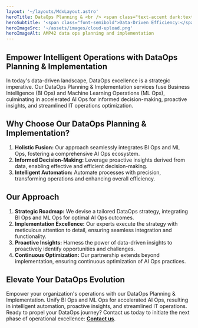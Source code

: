 ```yaml
---
layout: '~/layouts/MdxLayout.astro'
heroTitle: DataOps Planning & <br /> <span class="text-accent dark:text-white highlight">Implementation</span>
heroSubtitle: '<span class="font-semibold">Data-Driven Efficiency:</span> Our DataOps Planning & Implementation integrates BI Ops and ML Ops, accelerating AI Ops for proactive insights, informed decisions, and streamlined IT operations. Experience operational excellence through our tailored approach.'
heroImageSrc: '~/assets/images/cloud-upload.png'
heroImageAlt: AMP42 data ops planning and implementation
---
```


## **Empower Intelligent Operations with DataOps Planning & Implementation**

In today's data-driven landscape, DataOps excellence is a strategic imperative. Our DataOps Planning & Implementation services fuse Business Intelligence (BI Ops) and Machine Learning Operations (ML Ops), culminating in accelerated AI Ops for informed decision-making, proactive insights, and streamlined IT operations optimization.

## **Why Choose Our DataOps Planning & Implementation?**

1. **Holistic Fusion:** Our approach seamlessly integrates BI Ops and ML Ops, fostering a comprehensive AI Ops ecosystem.
2. **Informed Decision-Making:** Leverage proactive insights derived from data, enabling effective and efficient decision-making.
3. **Intelligent Automation:** Automate processes with precision, transforming operations and enhancing overall efficiency.

## **Our Approach**

1. **Strategic Roadmap:** We devise a tailored DataOps strategy, integrating BI Ops and ML Ops for optimal AI Ops outcomes.
2. **Implementation Excellence:** Our experts execute the strategy with meticulous attention to detail, ensuring seamless integration and functionality.
3. **Proactive Insights:** Harness the power of data-driven insights to proactively identify opportunities and challenges.
4. **Continuous Optimization:** Our partnership extends beyond implementation, ensuring continuous optimization of AI Ops practices.

## **Elevate Your DataOps Evolution**

Empower your organization's operations with our DataOps Planning & Implementation. Unify BI Ops and ML Ops for accelerated AI Ops, resulting in intelligent automation, proactive insights, and streamlined IT operations. Ready to propel your DataOps journey? Contact us today to initiate the next phase of operational excellence: **[Contact us](https://www.amp42.com/contact)**.
